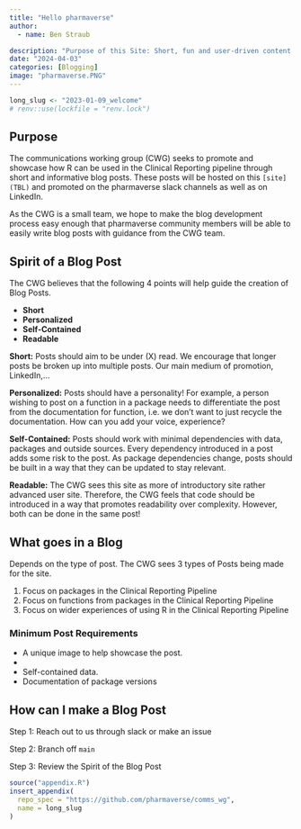 ```yaml
---
title: "Hello pharmaverse"
author:
  - name: Ben Straub

description: "Purpose of this Site: Short, fun and user-driven content around the pharmaverse."
date: "2024-04-03"
categories: [Blogging]
image: "pharmaverse.PNG"
---
```


<!--------------- my typical setup ----------------->

```r
long_slug <- "2023-01-09_welcome"
# renv::use(lockfile = "renv.lock")
```

<!--------------- post begins here ----------------->

## Purpose

The communications working group (CWG) seeks to promote and showcase how R can be used in the Clinical Reporting pipeline through short and informative blog posts.  These posts will be hosted on this `[site](TBL)` and promoted on the pharmaverse slack channels as well as on LinkedIn.

As the CWG is a small team, we hope to make the blog development process easy enough that pharmaverse community members will be able to easily write blog posts with guidance from the CWG team.

## Spirit of a Blog Post

The CWG believes that the following 4 points will help guide the creation of Blog Posts. 

* **Short**
* **Personalized**
* **Self-Contained**
* **Readable**  

**Short:** Posts should aim to be under (X) read.  We encourage that longer posts be broken up into multiple posts.  Our main medium of promotion, LinkedIn,...

**Personalized:** Posts should have a personality! For example, a person wishing to post on a function in a package needs to differentiate the post from the documentation for function, i.e. we don't want to just recycle the documentation. How can you add your voice, experience?

**Self-Contained:**  Posts should work with minimal dependencies with data, packages and outside sources. Every dependency introduced in a post adds some risk to the post. As package dependencies change, posts should be built in a way that they can be updated to stay relevant.

**Readable:** The CWG sees this site as more of introductory site rather advanced user site. Therefore, the CWG feels that code should be introduced in a way that promotes readability over complexity. However, both can be done in the same post!


## What goes in a Blog

Depends on the type of post.  The CWG sees 3 types of Posts being made for the site.

1) Focus on packages in the Clinical Reporting Pipeline
2) Focus on functions from packages in the Clinical Reporting Pipeline
3) Focus on wider experiences of using R in the Clinical Reporting Pipeline

### Minimum Post Requirements

  * A unique image to help showcase the post.
  * 
  * Self-contained data.
  * Documentation of package versions


## How can I make a Blog Post

Step 1: Reach out to us through slack or make an issue

Step 2: Branch off `main`

Step 3: Review the Spirit of the Blog Post



<!--------------- appendices go here ----------------->

```r
source("appendix.R")
insert_appendix(
  repo_spec = "https://github.com/pharmaverse/comms_wg",
  name = long_slug
)
```



